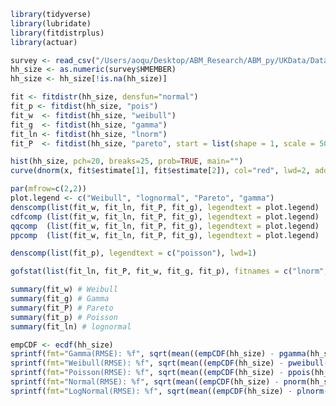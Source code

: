 

```r
library(tidyverse)
library(lubridate)
library(fitdistrplus)
library(actuar)

survey <- read_csv("/Users/aoqu/Desktop/ABM_Research/ABM_py/UKData/Data/ESPA_Deltas_All_Rounds.csv")
hh_size <- as.numeric(survey$HMEMBER)
hh_size <- hh_size[!is.na(hh_size)]
```
```r
fit <- fitdistr(hh_size, densfun="normal")
fit_p <- fitdist(hh_size, "pois")
fit_w  <- fitdist(hh_size, "weibull")
fit_g  <- fitdist(hh_size, "gamma")
fit_ln <- fitdist(hh_size, "lnorm")
fit_P  <- fitdist(hh_size, "pareto", start = list(shape = 1, scale = 500))
```
```r
hist(hh_size, pch=20, breaks=25, prob=TRUE, main="")
curve(dnorm(x, fit$estimate[1], fit$estimate[2]), col="red", lwd=2, add=T)

par(mfrow=c(2,2))
plot.legend <- c("Weibull", "lognormal", "Pareto", "gamma")
denscomp(list(fit_w, fit_ln, fit_P, fit_g), legendtext = plot.legend)
cdfcomp (list(fit_w, fit_ln, fit_P, fit_g), legendtext = plot.legend)
qqcomp  (list(fit_w, fit_ln, fit_P, fit_g), legendtext = plot.legend)
ppcomp  (list(fit_w, fit_ln, fit_P, fit_g), legendtext = plot.legend)

denscomp(list(fit_p), legendtext = c("poisson"), lwd=1)
```
```r
gofstat(list(fit_ln, fit_P, fit_w, fit_g, fit_p), fitnames = c("lnorm", "Pareto", "weibull", "gamma", "pois"))
```
```r
summary(fit_w) # Weibull
summary(fit_g) # Gamma
summary(fit_P) # Pareto
summary(fit_p) # Poisson
summary(fit_ln) # lognormal
```
```r
empCDF <- ecdf(hh_size)
sprintf(fmt="Gamma(RMSE): %f", sqrt(mean((empCDF(hh_size) - pgamma(hh_size, fit_g$estimate[1], fit_g$estimate[2]))^2)))
sprintf(fmt="Weibull(RMSE): %f", sqrt(mean((empCDF(hh_size) - pweibull(hh_size, fit_w$estimate[1], fit_w$estimate[2]))^2)))
sprintf(fmt="Poisson(RMSE): %f", sqrt(mean((empCDF(hh_size) - ppois(hh_size, fit_p$estimate[1]))^2)))
sprintf(fmt="Normal(RMSE): %f", sqrt(mean((empCDF(hh_size) - pnorm(hh_size, fit$estimate[1], fit$estimate[2]))^2)))
sprintf(fmt="LogNormal(RMSE): %f", sqrt(mean((empCDF(hh_size) - plnorm(hh_size, fit_ln$estimate[1], fit_ln$estimate[2]))^2)))
```


